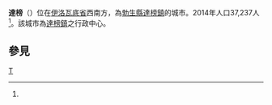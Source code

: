 {{Infobox settlement
|native_name = သာပေါင်းမြို့
|official_name = 達榜
|pushpin_label_position = bottom
|pushpin_map = Burma
|pushpin_map_caption = 達榜在緬甸的位置
|settlement_type = {{flag|Burma}}城市
|image_skyline = 
|image_map = 
|map_caption = 
|subdivision_type = 國家
|subdivision_name = {{MMR}}
|subdivision_type1 = [[缅甸行政区划|省]]
|subdivision_name1 = [[Image:Ayeyarwadydivisionflag.png|25px]][[伊洛瓦底省|伊洛瓦底省]]
|subdivision_type2 = [[縣_(緬甸)|縣]]
|subdivision_name2 = [[勃生縣|勃生縣]]
|subdivision_type3 = 鎮
|subdivision_name3 = [[達榜鎮|達榜鎮]]
|unit_pref = Imperial
|area_total_km2 = 
|population = 37237
|population_as_of = 2014<ref name=unstats>[http://unstats.un.org/unsd/demographic/sources/census/2010_phc/Myanmar/MMR-2015-05.pdf The 2014 Myanmar Population and Housing Census] {{webarchive|url=https://web.archive.org/web/20160330184623/http://unstats.un.org/unsd/demographic/sources/census/2010_phc/Myanmar/MMR-2015-05.pdf |date=2016-03-30 }}. The Union Report, Volume 2, Ministry of Immigration and Population, p.87, 2015-05.</ref>
|population_blank1_title = Ethnicities
|population_blank2 = [[佛教|佛教]]
|population_blank2_title = 宗教
|population_density_km2 = auto
|coordinates_display = inline,title
|coordinates_region = MM
|latNS = N
|latd = 17
|latm = 02
|lats = 00
|longEW = E
|longd = 94
|longm = 48
|longs = 00
|elevation_ft = 
|elevation_m = 
|timezone = [[Myanmar_Standard_Time|MST]]
|utc_offset = +6:30
|website =
}}

'''達榜'''（{{lang-my|သာပေါင်းမြို့}}）位在[[伊洛瓦底省|伊洛瓦底省]]西南方，為[[勃生縣|勃生縣]][[達榜鎮|達榜鎮]]的城市。2014年人口37,237人<ref name=unstats/>。該城市為[[達榜鎮|達榜鎮]]之行政中心。

== 參見 ==
{{reflist}}

{{Ayeyarwady Division|state=collapsed}}

[[Category:伊洛瓦底省聚居地|T]]

{{Myanmar-stub}}